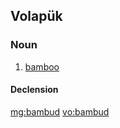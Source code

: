 ==Volapük==

===Noun===
{{vo-noun}}

# [[bamboo]]

====Declension====
{{vo-decl-noun}}

[[mg:bambud]]
[[vo:bambud]]